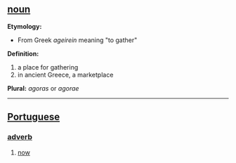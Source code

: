 == [[noun]] ==

'''Etymology:'''
* From Greek ''ageirein'' meaning "to gather"

'''Definition:'''
# a place for gathering
# in ancient Greece, a marketplace 

'''Plural:''' ''agoras'' or ''agorae'' 

----
== [[Portuguese]] ==
=== [[adverb]] ===
# [[now]]
